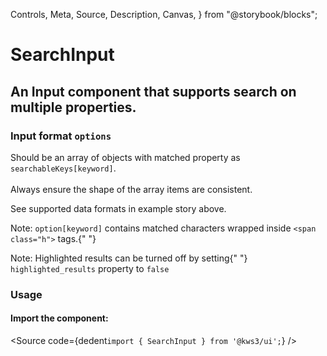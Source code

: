   Controls,
  Meta,
  Source,
  Description,
  Canvas,
} from "@storybook/blocks";

<Version />

# SearchInput
## An Input component that supports search on multiple properties.


<Meta of={Stories} />
<Canvas />
<Controls />

<div className="notification is-primary is-light">
  <div className="columns">
    <div className="column">
      <h3 className="sb-unstyled subtitle">Input format <code>options</code></h3>
      <p className="sb-unstyled">Should be an array of objects with matched property as
        <code>searchableKeys[keyword]</code>.<br></br>Always ensure the shape of
        the array items are consistent.</p>
      <p className="sb-unstyled">See supported data formats in example story above.</p>
      <p className="sb-unstyled">Note: <code>option[keyword]</code> contains matched characters wrapped inside <code>&lt;span class="h"&gt;</code> tags.{" "}</p>
      <p className="sb-unstyled">Note: Highlighted results can be turned off by setting{" "} <code>highlighted_results</code> property to <code>false</code></p>
    </div>
  </div>
</div>

### Usage

#### Import the component:

<Source
  code={dedent`import { SearchInput } from '@kws3/ui';`}
/>
